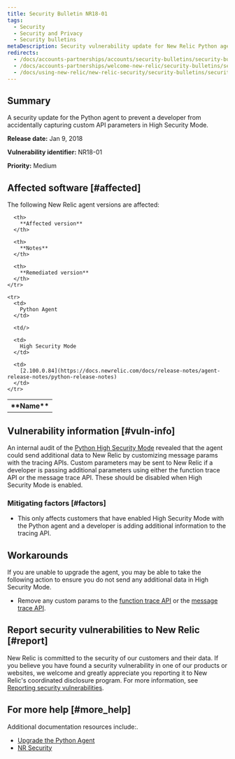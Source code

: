 ```yaml
---
title: Security Bulletin NR18-01
tags:
  - Security
  - Security and Privacy
  - Security bulletins
metaDescription: Security vulnerability update for New Relic Python agent.
redirects:
  - /docs/accounts-partnerships/accounts/security-bulletins/security-bulletin-nr18-01
  - /docs/accounts-partnerships/welcome-new-relic/security-bulletins/security-bulletin-nr18-01
  - /docs/using-new-relic/new-relic-security/security-bulletins/security-bulletin-nr18-01
---
```


## Summary

A security update for the Python agent to prevent a developer from accidentally capturing custom API parameters in High Security Mode.

**Release date:** Jan 9, 2018

**Vulnerability identifier:** NR18-01

**Priority:** Medium

## Affected software [#affected]

The following New Relic agent versions are affected:

<table>
  <tbody>
    <tr>
      <th>
        **Name**
      </th>

      <th>
        **Affected version**
      </th>

      <th>
        **Notes**
      </th>

      <th>
        **Remediated version**
      </th>
    </tr>

    <tr>
      <td>
        Python Agent
      </td>

      <td/>

      <td>
        High Security Mode
      </td>

      <td>
        [2.100.0.84](https://docs.newrelic.com/docs/release-notes/agent-release-notes/python-release-notes)
      </td>
    </tr>
  </tbody>
</table>

## Vulnerability information [#vuln-info]

An internal audit of the [Python High Security Mode](https://docs.newrelic.com/docs/agents/python-agent/configuration/python-agent-configuration#high_security) revealed that the agent could send additional data to New Relic by customizing message params with the tracing APIs. Custom parameters may be sent to New Relic if a developer is passing additional parameters using either the function trace API or the message trace API. These should be disabled when High Security Mode is enabled.

### Mitigating factors [#factors]

* This only affects customers that have enabled High Security Mode with the Python agent and a developer is adding additional information to the tracing API.

## Workarounds

If you are unable to upgrade the agent, you may be able to take the following action to ensure you do not send any additional data in High Security Mode.

* Remove any custom params to the [function trace API](https://docs.newrelic.com/docs/agents/python-agent/python-agent-api/function_trace) or the [message trace API](https://docs.newrelic.com/docs/agents/python-agent/python-agent-api/message-trace).

## Report security vulnerabilities to New Relic [#report]

New Relic is committed to the security of our customers and their data. If you believe you have found a security vulnerability in one of our products or websites, we welcome and greatly appreciate you reporting it to New Relic's coordinated disclosure program. For more information, see [Reporting security vulnerabilities](/docs/security/new-relic-security/data-privacy/reporting-security-vulnerabilities).

## For more help [#more_help]

Additional documentation resources include:.

* [Upgrade the Python Agent](https://docs.newrelic.com/docs/agents/python-agent/installation-configuration/upgrade-python-agent)
* [NR Security](https://newrelic.com/why-new-relic/security "Link opens in a new window.")
